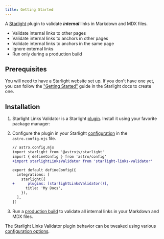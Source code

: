 ```yaml
---
title: Getting Started
---
```


A [Starlight](https://starlight.astro.build) plugin to validate **_internal_** links in Markdown and MDX files.

- Validate internal links to other pages
- Validate internal links to anchors in other pages
- Validate internal links to anchors in the same page
- Ignore external links
- Run only during a production build

## Prerequisites

You will need to have a Starlight website set up.
If you don't have one yet, you can follow the ["Getting Started"](https://starlight.astro.build/getting-started) guide in the Starlight docs to create one.

## Installation


<Steps>

1. Starlight Links Validator is a Starlight [plugin](https://starlight.astro.build/reference/plugins/). Install it using your favorite package manager:

   <PackageManagers pkg="starlight-image-zoom" />

2. Configure the plugin in your Starlight [configuration](https://starlight.astro.build/reference/configuration/#plugins) in the `astro.config.mjs` file.

   ```diff lang="js"
   // astro.config.mjs
   import starlight from '@astrojs/starlight'
   import { defineConfig } from 'astro/config'
   +import starlightLinksValidator from 'starlight-links-validator'

   export default defineConfig({
     integrations: [
       starlight({
   +      plugins: [starlightLinksValidator()],
         title: 'My Docs',
       }),
     ],
   })
   ```

3. Run a [production build](https://docs.astro.build/en/reference/cli-reference/#astro-build) to validate all internal links in your Markdown and MDX files.

</Steps>

The Starlight Links Validator plugin behavior can be tweaked using various [configuration options](/configuration).
